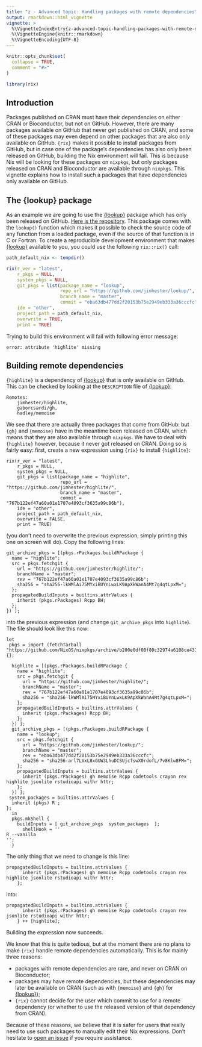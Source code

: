 ```yaml
---
title: "z - Advanced topic: Handling packages with remote dependencies"
output: rmarkdown::html_vignette
vignette: >
  %\VignetteIndexEntry{z-advanced-topic-handling-packages-with-remote-dependencies}
  %\VignetteEngine{knitr::rmarkdown}
  %\VignetteEncoding{UTF-8}
---
```


```r
knitr::opts_chunk$set(
  collapse = TRUE,
  comment = "#>"
)
```

```r
library(rix)
```

<!-- WARNING - This vignette is generated by {fusen} from dev/z-pkgs_with_remotes.Rmd: do not edit by hand -->

## Introduction

Packages published on CRAN must have their dependencies on either CRAN or
Bioconductor, but not on GitHub. However, there are many packages available on
GitHub that never get published on CRAN, and some of these packages may even
depend on other packages that are also only available on GitHub. `{rix}` makes
it possible to install packages from GitHub, but in case one of the package's
dependencies has also only been released on GitHub, building the Nix environment
will fail. This is because Nix will be looking for these packages on `nixpkgs`,
but only packages released on CRAN and Bioconductor are available through
`nixpkgs`. This vignette explains how to install such a packages that have
dependencies only available on GitHub.


## The {lookup} package

As an example we are going to use the
[{lookup}](https://github.com/jimhester/lookup) package which has only been
released on GitHub. [Here is the
repository](https://github.com/jimhester/lookup). This package comes with the
`lookup()` function which makes it possible to check the source code of any
function from a loaded package, even if the source of that function is in C or
Fortran. To create a reproducible development environment that makes
[{lookup}](https://github.com/jimhester/lookup) available to you, you could use
the following `rix::rix()` call:


```r
path_default_nix <- tempdir()

rix(r_ver = "latest",
    r_pkgs = NULL,
    system_pkgs = NULL,
    git_pkgs = list(package_name = "lookup",
                    repo_url = "https://github.com/jimhester/lookup/",
                    branch_name = "master",
                    commit = "eba63db477dd2f20153b75e2949eb333a36cccfc"),
    ide = "other",
    project_path = path_default_nix,
    overwrite = TRUE,
    print = TRUE)

```

Trying to build this environment will fail with following error message:

```
error: attribute 'highlite' missing
```


## Building remote dependencies

`{highlite}` is a dependency of [{lookup}](https://github.com/jimhester/lookup)
that is only available on GitHub. This can be checked by looking at the
`DESCRIPTION` file of [{lookup}](https://github.com/jimhester/lookup):

```
Remotes:
    jimhester/highlite,
    gaborcsardi/gh,
    hadley/memoise
```

We see that there are actually three packages that come from GitHub: but `{gh}`
and `{memoise}` have in the meantime been released on CRAN, which means that
they are also available through `nixpkgs`. We have to deal with `{highlite}`
however, because it never got released on CRAN. Doing so is fairly easy: first,
create a new expression using `{rix}` to install `{highlite}`:

```
rix(r_ver = "latest",
    r_pkgs = NULL,
    system_pkgs = NULL,
    git_pkgs = list(package_name = "highlite",
                    repo_url = "https://github.com/jimhester/highlite/",
                    branch_name = "master",
                    commit = "767b122ef47a60a01e1707e4093cf3635a99c86b"),
    ide = "other",
    project_path = path_default_nix,
    overwrite = FALSE,
    print = TRUE)
```

(you don't need to overwrite the previous expression, simply printing this
one on screen will do). Copy the following lines:

```
git_archive_pkgs = [(pkgs.rPackages.buildRPackage {
  name = "highlite";
  src = pkgs.fetchgit {
    url = "https://github.com/jimhester/highlite/";
    branchName = "master";
    rev = "767b122ef47a60a01e1707e4093cf3635a99c86b";
    sha256 = "sha256-lkWMlAi75MYxiBUYnLwxLK9ApXkWanA4Mt7g4qtLpxM=";
  };
  propagatedBuildInputs = builtins.attrValues {
    inherit (pkgs.rPackages) Rcpp BH;
  };
}) ];
```

into the previous expression (and change `git_archive_pkgs` into `highlite`).
The file should look like this now:

```
let
 pkgs = import (fetchTarball "https://github.com/NixOS/nixpkgs/archive/b200e0df08f80c32974a6108ce431d8a8a5e6547.tar.gz") {};

  highlite = [(pkgs.rPackages.buildRPackage {
    name = "highlite";
    src = pkgs.fetchgit {
      url = "https://github.com/jimhester/highlite/";
      branchName = "master";
      rev = "767b122ef47a60a01e1707e4093cf3635a99c86b";
      sha256 = "sha256-lkWMlAi75MYxiBUYnLwxLK9ApXkWanA4Mt7g4qtLpxM=";
    };
    propagatedBuildInputs = builtins.attrValues {
      inherit (pkgs.rPackages) Rcpp BH;
    };
  }) ];
  git_archive_pkgs = [(pkgs.rPackages.buildRPackage {
    name = "lookup";
    src = pkgs.fetchgit {
      url = "https://github.com/jimhester/lookup/";
      branchName = "master";
      rev = "eba63db477dd2f20153b75e2949eb333a36cccfc";
      sha256 = "sha256-arl7LVxL8xGUW3LhuDCSUjcfswX0rdofL/7v8Klw8FM=";
    };
    propagatedBuildInputs = builtins.attrValues {
      inherit (pkgs.rPackages) gh memoise Rcpp codetools crayon rex highlite jsonlite rstudioapi withr httr;
    };
  }) ];
 system_packages = builtins.attrValues {
  inherit (pkgs) R ;
};
  in
  pkgs.mkShell {
    buildInputs = [ git_archive_pkgs  system_packages  ];
      shellHook = ''
R --vanilla
'';
  }

```

The only thing that we need to change is this line:

```
propagatedBuildInputs = builtins.attrValues {
      inherit (pkgs.rPackages) gh memoise Rcpp codetools crayon rex highlite jsonlite rstudioapi withr httr;
    };
```

into:

```
propagatedBuildInputs = builtins.attrValues {
      inherit (pkgs.rPackages) gh memoise Rcpp codetools crayon rex jsonlite rstudioapi withr httr;
    } ++ [highlite];

```

Building the expression now succeeds.

We know that this is quite tedious, but at the moment there are no plans to make
`{rix}` handle remote dependencies automatically. This is for mainly three
reasons:

- packages with remote dependencies are rare, and never on CRAN on Bioconductor;
- packages may have remote dependencies, but these dependencies may later be available on CRAN (such as with `{memoise}` and `{gh}` for [{lookup}](https://github.com/jimhester/lookup));
- `{rix}` cannot decide for the user which commit to use for a remote dependency (or whether to use the released version of that dependency from CRAN).

Because of these reasons, we believe that it is safer for users that really need
to use such packages to manually edit their Nix expressions. Don't hesitate to
[open an issue](https://github.com/b-rodrigues/rix/issues) if you require
assistance.

